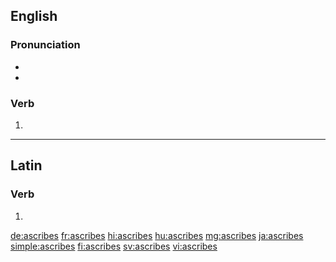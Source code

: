 ==English==

===Pronunciation===
* {{IPA|/əˈskraɪbz/|lang=en}}
* {{rhymes|aɪbz|lang=en}}

===Verb===
{{head|en|verb form}}

# {{en-third-person singular of|ascribe}}

----

==Latin==

===Verb===
{{la-verb-form|āscrībēs}}

# {{inflection of|āscrībō||2|s|futr|actv|indc|lang=la}}

[[de:ascribes]]
[[fr:ascribes]]
[[hi:ascribes]]
[[hu:ascribes]]
[[mg:ascribes]]
[[ja:ascribes]]
[[simple:ascribes]]
[[fi:ascribes]]
[[sv:ascribes]]
[[vi:ascribes]]